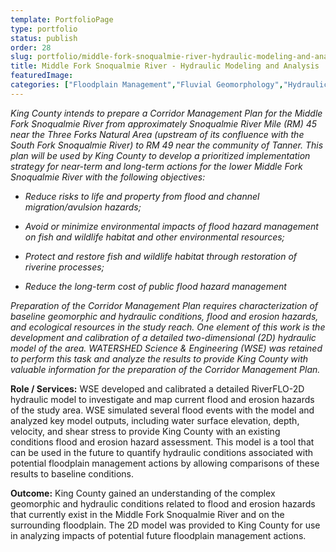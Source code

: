 ```yaml
---
template: PortfolioPage
type: portfolio
status: publish
order: 28
slug: portfolio/middle-fork-snoqualmie-river-hydraulic-modeling-and-analysis
title: Middle Fork Snoqualmie River - Hydraulic Modeling and Analysis
featuredImage: 
categories: ["Floodplain Management","Fluvial Geomorphology","Hydraulic Modeling & Analysis"]
---
```


_King County intends to prepare a Corridor Management Plan for the Middle Fork Snoqualmie River from approximately Snoqualmie River Mile (RM) 45 near the Three Forks Natural Area (upstream of its confluence with the South Fork Snoqualmie River) to RM 49 near the community of Tanner. This plan will be used by King County to develop a prioritized implementation strategy for near-term and long-term actions for the lower Middle Fork Snoqualmie River with the following objectives:_  

  
*   _Reduce risks to life and property from flood and channel migration/avulsion hazards;_
  
*   _Avoid or minimize environmental impacts of flood hazard management on fish and wildlife habitat and other environmental resources;_
  
*   _Protect and restore fish and wildlife habitat through restoration of riverine processes;_
  
*   _Reduce the long-term cost of public flood hazard management_
  

  
_Preparation of the Corridor Management Plan requires characterization of baseline geomorphic and hydraulic conditions, flood and erosion hazards, and ecological resources in the study reach. One element of this work is the development and calibration of a detailed two-dimensional (2D) hydraulic model of the area. WATERSHED Science & Engineering (WSE) was retained to perform this task and analyze the results to provide King County with valuable information for the preparation of the Corridor Management Plan._  
  
**Role / Services:** WSE developed and calibrated a detailed RiverFLO-2D hydraulic model to investigate and map current flood and erosion hazards of the study area. WSE simulated several flood events with the model and analyzed key model outputs, including water surface elevation, depth, velocity, and shear stress to provide King County with an existing conditions flood and erosion hazard assessment. This model is a tool that can be used in the future to quantify hydraulic conditions associated with potential floodplain management actions by allowing comparisons of these results to baseline conditions.  
  
**Outcome:** King County gained an understanding of the complex geomorphic and hydraulic conditions related to flood and erosion hazards that currently exist in the Middle Fork Snoqualmie River and on the surrounding floodplain. The 2D model was provided to King County for use in analyzing impacts of potential future floodplain management actions.
